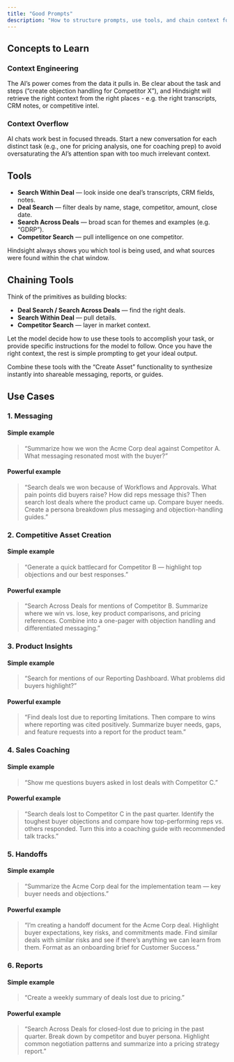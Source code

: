 ```yaml
---
title: "Good Prompts"
description: "How to structure prompts, use tools, and chain context for better results"
---
```

## Concepts to Learn

### Context Engineering
The AI’s power comes from the data it pulls in. Be clear about the task and steps (“create objection handling for Competitor X”), and Hindsight will retrieve the right context from the right places -  e.g. the right transcripts, CRM notes, or competitive intel.

### Context Overflow
AI chats work best in focused threads. Start a new conversation for each distinct task (e.g., one for pricing analysis, one for coaching prep) to avoid oversaturating the AI’s attention span with too much irrelevant context.

## Tools
- **Search Within Deal** — look inside one deal’s transcripts, CRM fields, notes.
- **Deal Search** — filter deals by name, stage, competitor, amount, close date.
- **Search Across Deals** — broad scan for themes and examples (e.g. “GDRP”).
- **Competitor Search** — pull intelligence on one competitor.

Hindsight always shows you which tool is being used, and what sources were found within the chat window.

## Chaining Tools
Think of the primitives as building blocks:
- **Deal Search / Search Across Deals** — find the right deals.
- **Search Within Deal** — pull details.
- **Competitor Search** — layer in market context.

Let the model decide how to use these tools to accomplish your task, or provide specific instructions for the model to follow. Once you have the right context, the rest is simple prompting to get your ideal output.

Combine these tools with the “Create Asset” functionality to synthesize instantly into shareable messaging, reports, or guides.

## Use Cases

### 1. Messaging

#### Simple example
> “Summarize how we won the Acme Corp deal against Competitor A. What messaging resonated most with the buyer?”

#### Powerful example
> “Search deals we won because of Workflows and Approvals. What pain points did buyers raise? How did reps message this? Then search lost deals where the product came up. Compare buyer needs. Create a persona breakdown plus messaging and objection-handling guides.”

### 2. Competitive Asset Creation

#### Simple example
> “Generate a quick battlecard for Competitor B — highlight top objections and our best responses.”

#### Powerful example
> “Search Across Deals for mentions of Competitor B. Summarize where we win vs. lose, key product comparisons, and pricing references. Combine into a one-pager with objection handling and differentiated messaging.”

### 3. Product Insights

#### Simple example
> “Search for mentions of our Reporting Dashboard. What problems did buyers highlight?”

#### Powerful example
> “Find deals lost due to reporting limitations. Then compare to wins where reporting was cited positively. Summarize buyer needs, gaps, and feature requests into a report for the product team.”

### 4. Sales Coaching

#### Simple example
> “Show me questions buyers asked in lost deals with Competitor C.”

#### Powerful example
> “Search deals lost to Competitor C in the past quarter. Identify the toughest buyer objections and compare how top-performing reps vs. others responded. Turn this into a coaching guide with recommended talk tracks.”

### 5. Handoffs

#### Simple example
> “Summarize the Acme Corp deal for the implementation team — key buyer needs and objections.”

#### Powerful example
> “I’m creating a handoff document for the Acme Corp deal. Highlight buyer expectations, key risks, and commitments made. Find similar deals with similar risks and see if there’s anything we can learn from them. Format as an onboarding brief for Customer Success.”

### 6. Reports

#### Simple example
> “Create a weekly summary of deals lost due to pricing.”

#### Powerful example
> “Search Across Deals for closed-lost due to pricing in the past quarter. Break down by competitor and buyer persona. Highlight common negotiation patterns and summarize into a pricing strategy report.”

